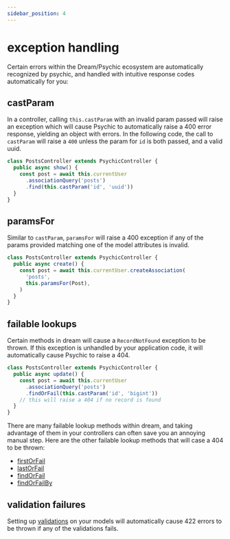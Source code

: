 ```yaml
---
sidebar_position: 4
---
```



# exception handling

Certain errors within the Dream/Psychic ecosystem are automatically recognized by psychic, and handled with intuitive response codes automatically for you:

## castParam

In a controller, calling `this.castParam` with an invalid param passed will raise an exception which will cause Psychic to automatically raise a 400 error response, yielding an object with errors. In the following code, the call to `castParam` will raise a `400` unless the param for `id` is both passed, and a valid uuid.

```ts
class PostsController extends PsychicController {
  public async show() {
    const post = await this.currentUser
      .associationQuery('posts')
      .find(this.castParam('id', 'uuid'))
  }
}
```

## paramsFor

Similar to `castParam`, `paramsFor` will raise a 400 exception if any of the params provided matching one of the model attributes is invalid.

```ts
class PostsController extends PsychicController {
  public async create() {
    const post = await this.currentUser.createAssociation(
      'posts',
      this.paramsFor(Post),
    )
  }
}
```

## failable lookups

Certain methods in dream will cause a `RecordNotFound` exception to be thrown. If this exception is unhandled by your application code, it will automatically cause Psychic to raise a 404.

```ts
class PostsController extends PsychicController {
  public async update() {
    const post = await this.currentUser
      .associationQuery('posts')
      .findOrFail(this.castParam('id', 'bigint'))
    // this will raise a 404 if no record is found
  }
}
```

There are many failable lookup methods within dream, and taking advantage of them in your controllers can often save you an annoying manual step. Here are the other failable lookup methods that will case a 404 to be thrown:

- [firstOrFail](/docs/models/querying/firstOrFail)
- [lastOrFail](/docs/models/querying/lastOrFail)
- [findOrFail](/docs/models/querying/findOrFail)
- [findOrFailBy](/docs/models/querying/findOrFailBy)

## validation failures

Setting up [validations](/docs/models/validations/overview) on your models will automatically cause 422 errors to be thrown if any of the validations fails.
